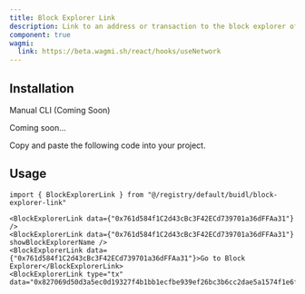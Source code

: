 ```yaml
---
title: Block Explorer Link
description: Link to an address or transaction to the block explorer of a given network.
component: true
wagmi:
  link: https://beta.wagmi.sh/react/hooks/useNetwork
---
```


<ComponentPreview
  name="block-explorer-link-demo"
  className="[&_.preview>[data-orientation=vertical]]:sm:max-w-[70%]"
/>

## Installation

<Tabs defaultValue="manual">

<TabsList>
  <TabsTrigger value="manual">Manual</TabsTrigger>
  <TabsTrigger disabled={true} value="cli">
    CLI (Coming Soon)
  </TabsTrigger>
</TabsList>

<TabsContent value="cli">

<Steps>

<Step>Coming soon...</Step>

</Steps>

</TabsContent>

<TabsContent value="manual">

<Steps>

<Step>Copy and paste the following code into your project.</Step>

<ComponentSource name="block-explorer-link" />

</Steps>

</TabsContent>

</Tabs>

## Usage

```tsx
import { BlockExplorerLink } from "@/registry/default/buidl/block-explorer-link"
```

```tsx
<BlockExplorerLink data={"0x761d584f1C2d43cBc3F42ECd739701a36dFFAa31"} />
<BlockExplorerLink data={"0x761d584f1C2d43cBc3F42ECd739701a36dFFAa31"} showBlockExplorerName />
<BlockExplorerLink data={"0x761d584f1C2d43cBc3F42ECd739701a36dFFAa31"}>Go to Block Explorer</BlockExplorerLink>
<BlockExplorerLink type="tx" data="0x827069d50d3a5ec0d19327f4b1bb1ecfbe939ef26bc3b6cc2dae5a1574f1e6f8"/>
```
